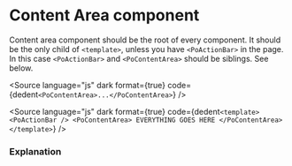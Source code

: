 # Content Area component




<Meta of={PoContentAreaStories} />

Content area component should be the root of every component. It should be the only child of `<template>`, unless you have `<PoActionBar>` in the page. In this case `<PoActionBar>` and `<PoContentArea>` should be siblings. See below.

<Story of={PoContentAreaStories.ContentArea} />

<Source
	language="js"
	dark
	format={true}
	code={dedent`
    <PoContentArea>...</PoContentArea>
  `}
/>

<Source
	language="js"
	dark
	format={true}
	code={dedent`
    <template>
       <PoActionBar />
       <PoContentArea> EVERYTHING GOES HERE </PoContentArea>
    </template>
  `}
/>

### Explanation

<ArgTypes of={PoContentAreaStories} />
